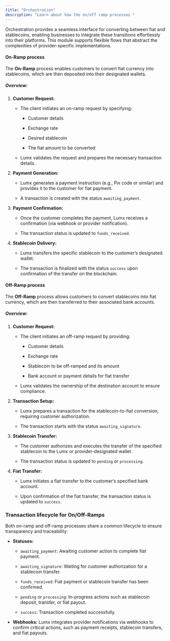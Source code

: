 ```yaml
---
title: "Orchestration"
description: "Learn about how the on/off ramp processes "
---
```


Orchestration provides a seamless interface for converting between fiat and stablecoins, enabling businesses to integrate these transitions effortlessly into their platforms. This module supports flexible flows that abstract the complexities of provider-specific implementations.

#### On-Ramp process

The **On-Ramp** process enables customers to convert fiat currency into stablecoins, which are then deposited into their designated wallets.

##### **Overview:**

1. **Customer Request:**

   * The client initiates an on-ramp request by specifying:

     * Customer details

     * Exchange rate

     * Desired stablecoin

     * The fiat amount to be converted

   * Lumx validates the request and prepares the necessary transaction details.

2. **Payment Generation:**

   * Lumx generates a payment instruction (e.g., Pix code or similar) and provides it to the customer for fiat payment.

   * A transaction is created with the status `awaiting_payment`.

3. **Payment Confirmation:**

   * Once the customer completes the payment, Lumx receives a confirmation (via webhook or provider notification).

   * The transaction status is updated to `funds_received`.

4. **Stablecoin Delivery:**

   * Lumx transfers the specific stablecoin to the customer’s designated wallet.

   * The transaction is finalized with the status `success` upon confirmation of the transfer on the blockchain.

#### Off-Ramp process

The **Off-Ramp** process allows customers to convert stablecoins into fiat currency, which are then transferred to their associated bank accounts.

##### **Overview:**

1. **Customer Request:**

   * The client initiates an off-ramp request by providing:

     * Customer details

     * Exchange rate

     * Stablecoin to be off-ramped and its amount

     * Bank account or payment details for fiat transfer

   * Lumx validates the ownership of the destination account to ensure compliance.

2. **Transaction Setup:**

   * Lumx prepares a transaction for the stablecoin-to-fiat conversion, requiring customer authorization.

   * The transaction starts with the status `awaiting_signature`.

3. **Stablecoin Transfer:**

   * The customer authorizes and executes the transfer of the specified stablecoin to the Lumx or provider-designated wallet.

   * The transaction status is updated to `pending` or `processing`.

4. **Fiat Transfer:**

   * Lumx initiates a fiat transfer to the customer’s specified bank account.

   * Upon confirmation of the fiat transfer, the transaction status is updated to `success`.

### Transaction lifecycle for On/Off-Ramps

Both on-ramp and off-ramp processes share a common lifecycle to ensure transparency and traceability:

* **Statuses:**

  * `awaiting_payment`: Awaiting customer action to complete fiat payment.

  * `awaiting_signature`: Waiting for customer authorization for a stablecoin transfer.

  * `funds_received`: Fiat payment or stablecoin transfer has been confirmed.

  * `pending` or `processing`: In-progress actions such as stablecoin deposit, transfer, or fiat payout.

  * `success`: Transaction completed successfully.

* **Webhooks:**
  Lumx integrates provider notifications via webhooks to confirm critical actions, such as payment receipts, stablecoin transfers, and fiat payouts.